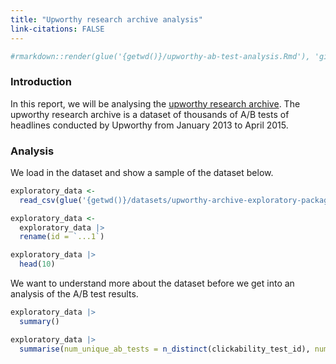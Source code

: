 ```yaml
---
title: "Upworthy research archive analysis"
link-citations: FALSE
---
```

``` r

#rmarkdown::render(glue('{getwd()}/upworthy-ab-test-analysis.Rmd'), 'github_document', glue('{getwd()}/upworthy-ab-test-analysis.md'), run_pandoc = TRUE)
```
### Introduction

In this report, we will be analysing the [upworthy research archive](https://osf.io/jd64p/). The upworthy research archive is a dataset of thousands of A/B tests of headlines conducted by Upworthy from January 2013 to April 2015.

### Analysis

We load in the dataset and show a sample of the dataset below.

```r
exploratory_data <-
  read_csv(glue('{getwd()}/datasets/upworthy-archive-exploratory-packages-03.12.2020.csv'), show_col_types = FALSE) 

exploratory_data <-
  exploratory_data |>
  rename(id = `...1`)

exploratory_data |>
  head(10)
```

We want to understand more about the dataset before we get into an analysis of the A/B test results.

```r

exploratory_data |>
  summary()
```

```r

exploratory_data |>
  summarise(num_unique_ab_tests = n_distinct(clickability_test_id), num_winners = sum(winner))

```
